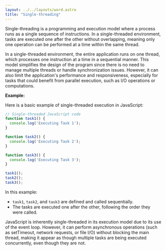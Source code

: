 ```yaml
---
layout: ../../layouts/word.astro
title: "Single-threading"
---
```

Single-threading is a programming and execution model where a process runs as a single sequence of instructions. In a single-threaded environment, tasks are executed one after the other without overlapping, meaning only one operation can be performed at a time within the same thread.

In a single-threaded environment, the entire application runs on one thread, which processes one instruction at a time in a sequential manner. This model simplifies the design of the program since there is no need to manage multiple threads or handle synchronization issues. However, it can also limit the application's performance and responsiveness, especially for tasks that could benefit from parallel execution, such as I/O operations or computations.

**Example:**

Here is a basic example of single-threaded execution in JavaScript:

```javascript
// Single-threaded JavaScript code
function task1() {
  console.log('Executing Task 1');
}

function task2() {
  console.log('Executing Task 2');
}

function task3() {
  console.log('Executing Task 3');
}

task1();
task2();
task3();
```

In this example:
- `task1`, `task2`, and `task3` are defined and called sequentially.
- The tasks are executed one after the other, following the order they were called.

JavaScript is inherently single-threaded in its execution model due to its use of the event loop. However, it can perform asynchronous operations (such as setTimeout, network requests, or file I/O) without blocking the main thread, making it appear as though multiple tasks are being executed concurrently, even though they are not.